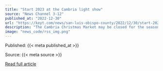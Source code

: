 ```yaml
---
title: "Start 2023 at the Cambria light show"
source: "News Channel 3-12"
published_at: "2022-12-30"
url: "https://keyt.com/news/san-luis-obispo-county/2022/12/30/start-2023-at-the-cambria-light-show/"
description: "The Cambria Christmas Market may be closed for the season, but the community can ring in the new year with "lights-only" nights featuring over two million twinkling lights on display. The post Start 2023 at the Cambria light show appeared first on News Channel 3-12."
image: "news_code/rss_img.png"
---
```



  Published: {{< meta published_at >}}
  

  Source: {{< meta source >}}
  

  [Read full article]({{< meta url >}})
  

